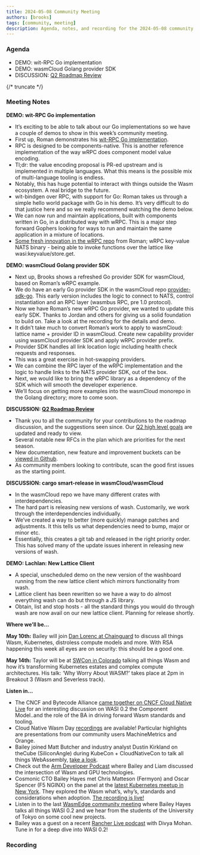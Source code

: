 ```yaml
---
title: 2024-05-08 Community Meeting
authors: [brooks]
tags: [community, meeting]
description: Agenda, notes, and recording for the 2024-05-08 community meeting
---
```



### Agenda

- DEMO: wit-RPC Go implementation
- DEMO: wasmCloud Golang provider SDK
- DISCUSSION: [Q2 Roadmap Review](https://github.com/orgs/wasmCloud/projects/7/views/10)

{/* truncate */}

### Meeting Notes

**DEMO: wit-RPC Go implementation**
- It’s exciting to be able to talk about our Go implementations so we have a couple of demos to show in this week’s community meeting.
- First up, Roman demonstrates his [wit-RPC Go implementation](https://github.com/wrpc/wrpc/tree/main/examples/go).
- RPC is designed to be components-native. This is another reference implementation of the way wRPC does component model value encoding.
- Tl;dr: the value encoding proposal is PR-ed upstream and is implemented in multiple languages. What this means is the possible mix of multi-language tooling is endless.
- Notably, this has huge potential to interact with things outside the Wasm ecosystem. A real bridge to the future.
- wit-bindgen over RPC, with support for Go: Roman takes us through a simple hello world package with Go in his demo. It’s very difficult to do that justice here and so we really recommend watching the demo below.
- We can now run and maintain applications, built with components written in Go, in a distributed way with wRPC. This is a major step forward Gophers looking for ways to run and maintain the same application in a mixture of locations.
- [Some fresh innovation in the wRPC repo](https://github.com/wrpc/wrpc) from Roman; wRPC key-value NATS binary - being able to invoke functions over the lattice like wasi:keyvalue/store.get.

**DEMO: wasmCloud Golang provider SDK**
- Next up, Brooks shows a refreshed Go provider SDK for wasmCloud, based on Roman’s wRPC example.
- We do have an early Go provider SDK in the wasmCloud repo [provider-sdk-go](https://github.com/wasmCloud/provider-sdk-go/pull/9). This early version includes the logic to connect to NATS, control instantiation and an RPC layer (wasmbus RPC, pre 1.0 protocol).
- Now we have Roman’s new wRPC Go provider, we wanted to update this early SDK. Thanks to Jordan and others for giving us a solid foundation to build on. Take a look at the recording for the details and demo.
- It didn’t take much to convert Roman’s work to apply to wasmCloud: lattice name + provider ID in wasmCloud. Create new capability provider using wasmCloud provider SDK and apply wRPC provider prefix.
- Provider SDK handles all link location logic including health check requests and responses.
- This was a great exercise in hot-swapping providers.
- We can combine the RPC layer of the wRPC implementation and the logic to handle links to the NATS provider SDK, out of the box.
- Next, we would like to bring the wRPC library as a dependency of the SDK which will smooth the developer experience.
- We’ll focus on getting more examples into the wasmCloud monorepo in the Golang directory; more to come soon.

**DISCUSSION: [Q2 Roadmap Review](https://github.com/orgs/wasmCloud/projects/7/views/10)**
- Thank you to all the community for your contributions to the roadmap discussion, and the suggestions seen since. Our [Q2 high level goals](https://github.com/orgs/wasmCloud/projects/7/views/10) are updated and ready to view.
- Several notable new RFCs in the plan which are priorities for the next season.
- New documentation, new feature and improvement buckets can be [viewed in Github](https://github.com/orgs/wasmCloud/projects/7).
- As community members looking to contribute, scan the good first issues as the starting point.

**DISCUSSION: cargo smart-release in wasmCloud/wasmCloud**
- In the wasmCloud repo we have many different crates with interdependencies.
- The hard part is releasing new versions of wash. Customarily, we work through the interdependencies individually.
- We’ve created a way to better (more quickly) manage patches and adjustments. It this tells us what dependencies need to bump, major or minor etc.
- Essentially, this creates a git tab and released in the right priority order. This has solved many of the update issues inherent in releasing new versions of wash.

**DEMO: Lachlan: New Lattice Client**
- A special, unscheduled demo on the new version of the washboard running from the new lattice client which mirrors functionality from wash.
- Lattice client has been rewritten so we have a way to do almost everything wash can do but through a JS library.
- Obtain, list and stop hosts - all the standard things you would do through wash are now avail on our new lattice client. Planning for release shortly.

**Where we’ll be…**

**May 10th:** Bailey will join [Dan Lorenc at Chainguard](https://www.linkedin.com/events/chainguardxcosmonic-wasmcloud-d7191086372173086720/about/) to discuss all things Wasm, Kubernetes, distroless compute models and more. With RSA happening this week all eyes are on security: this should be a good one.

**May 14th:** Taylor will be at [SWCon in Colorado](https://www.sw2con.com/#agenda) talking all things Wasm and how it’s transforming Kubernetes estates and complex compute architectures. His talk: ‘Why Worry About WASM?’ takes place at 2pm in Breakout 3 (Wasm and Severless track).

**Listen in…**

- The CNCF and Bytecode Alliance [came together on CNCF Cloud Native Live](https://www.youtube.com/watch?v=5Nv51foQ1mQ) for an interesting discussion on WASI 0.2 the Component Model..and the role of the BA in driving forward Wasm standards and tooling.
- Cloud Native Wasm Day [recordings](https://youtube.com/playlist?list=PLj6h78yzYM2MQteKoXxICTWiUdZYEw6RI&feature=shared) are available! Particular highlights are presentations from our community users MachineMetrics and Orange.
- Bailey joined Matt Butcher and industry analyst Dustin Kirkland on theCube (SiliconAngle) during KubeCon + CloudNativeCon to talk all things WebAssembly, [take a look](https://www.youtube.com/watch?v=XU4TVukPs8g).
- Check out the [Arm Developer Podcast](https://www.youtube.com/watch?v=iDTHXGuqXAI) where Bailey and Liam discussed the intersection of Wasm and GPU technologies.
- Cosmonic CTO Bailey Hayes met Chris Matteson (Fermyon) and Oscar Spencer (F5 NGINX) on the panel at the [latest Kubernetes meetup in New York](https://www.meetup.com/new-york-kubernetes-meetup/events/297886914/). They explored the Wasm what’s, why’s, standards and considerations when adoption. [The recording is live!](https://youtu.be/ThcQNR-aVvI)
- Listen in to the last [WasmEdge community meeting](https://youtu.be/ttiE7g2Ojuk) where Bailey Hayes talks all things WASI 0.2 and we hear from the students of the University of Tokyo on some cool new projects.
- Bailey was a guest on a recent [Rancher Live podcast](https://www.youtube.com/watch?v=SPdzvL59tIA) with Divya Mohan. Tune in for a deep dive into WASI 0.2!

### Recording

<ReactPlayer url='https://www.youtube.com/watch?v=Zf70hiAqxz0' controls />
